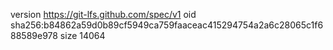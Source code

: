 version https://git-lfs.github.com/spec/v1
oid sha256:b84862a59d0b89cf5949ca759faaceac415294754a2a6c28065c1f688589e978
size 14064
